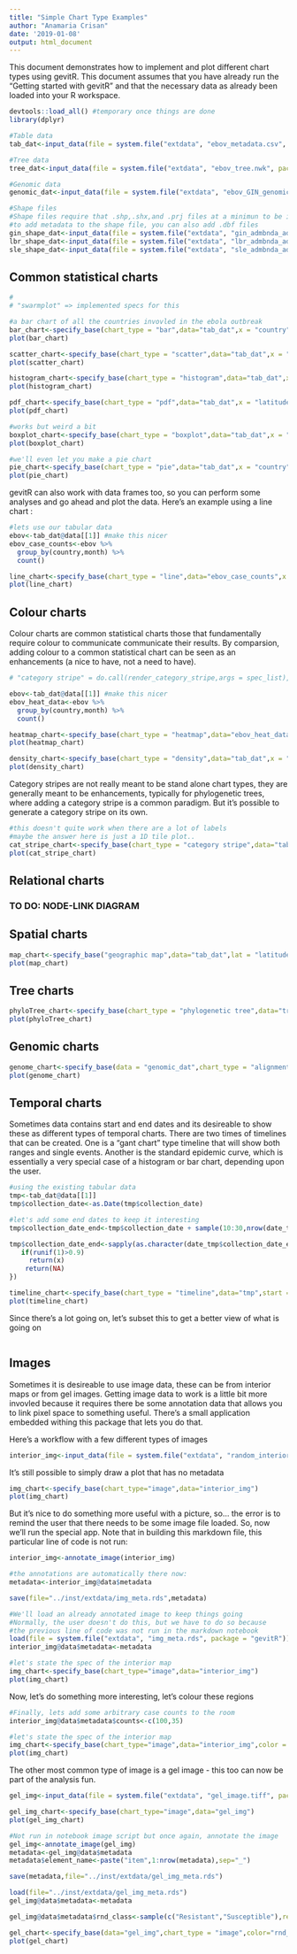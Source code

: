 ```yaml
---
title: "Simple Chart Type Examples"
author: "Anamaria Crisan"
date: '2019-01-08'
output: html_document
---
```


This document demonstrates how to implement and plot different chart types using gevitR. This document assumes that you have already run the "Getting started with gevitR" and that the necessary data as already been loaded into your R workspace.

```r
devtools::load_all() #temporary once things are done
library(dplyr)

#Table data
tab_dat<-input_data(file = system.file("extdata", "ebov_metadata.csv", package = "gevitR"),dataType = "table")

#Tree data
tree_dat<-input_data(file = system.file("extdata", "ebov_tree.nwk", package = "gevitR"),dataType = "tree")

#Genomic data
genomic_dat<-input_data(file = system.file("extdata", "ebov_GIN_genomic.fasta", package = "gevitR"),dataType = "dna")

#Shape files
#Shape files require that .shp,.shx,and .prj files at a minimun to be in the same directory
#to add metadata to the shape file, you can also add .dbf files
gin_shape_dat<-input_data(file = system.file("extdata", "gin_admbnda_adm1_ocha_itos.shp", package = "gevitR"),dataType = "spatial")
lbr_shape_dat<-input_data(file = system.file("extdata", "lbr_admbnda_adm1_ocha.shp", package = "gevitR"),dataType = "spatial")
sle_shape_dat<-input_data(file = system.file("extdata", "sle_admbnda_adm1_1m_gov_ocha_20161017.shp", package = "gevitR"),dataType = "spatial")
```
## Common statistical charts

```r
#
# "swarmplot" => implemented specs for this

#a bar chart of all the countries invovled in the ebola outbreak
bar_chart<-specify_base(chart_type = "bar",data="tab_dat",x = "country")
plot(bar_chart)

scatter_chart<-specify_base(chart_type = "scatter",data="tab_dat",x = "latitude",y="longitude",title = "Ebola Scatter Plot")
plot(scatter_chart)

histogram_chart<-specify_base(chart_type = "histogram",data="tab_dat",x = "latitude")
plot(histogram_chart)

pdf_chart<-specify_base(chart_type = "pdf",data="tab_dat",x = "latitude")
plot(pdf_chart)

#works but weird a bit
boxplot_chart<-specify_base(chart_type = "boxplot",data="tab_dat",x = "latitude",y="country")
plot(boxplot_chart)

#we'll even let you make a pie chart
pie_chart<-specify_base(chart_type = "pie",data="tab_dat",x = "country")
plot(pie_chart)

```

gevitR can also work with data frames too, so you can perform some analyses and go ahead and plot the data. Here's an example using a line chart :

```r

#lets use our tabular data
ebov<-tab_dat@data[[1]] #make this nicer
ebov_case_counts<-ebov %>% 
  group_by(country,month) %>%
  count()

line_chart<-specify_base(chart_type = "line",data="ebov_case_counts",x = "month",y="n",group = "country")
plot(line_chart)

```

## Colour charts

Colour charts are common statistical charts those that fundamentally require colour to communicate communicate their results. By comparsion, adding colour to a common statistical chart can be seen as an enhancements (a nice to have, not a need to have).

```r
# "category stripe" = do.call(render_category_stripe,args = spec_list),

ebov<-tab_dat@data[[1]] #make this nicer
ebov_heat_data<-ebov %>% 
  group_by(country,month) %>%
  count()

heatmap_chart<-specify_base(chart_type = "heatmap",data="ebov_heat_data",x = "country",y="month",z = "n")
plot(heatmap_chart)

density_chart<-specify_base(chart_type = "density",data="tab_dat",x = "latitude",y="longitude")
plot(density_chart)

```

Category stripes are not really meant to be stand alone chart types, they are generally meant to be enhancements, typically for phylogenetic trees, where adding a category stripe is a common paradigm.
But it's possible to generate a category stripe on its own.

```r
#this doesn't quite work when there are a lot of labels
#maybe the answer here is just a 1D tile plot..
cat_stripe_chart<-specify_base(chart_type = "category stripe",data="tab_dat",x = "site.id",y="bob",category="country")
plot(cat_stripe_chart)

```

## Relational charts

### TO DO: NODE-LINK DIAGRAM

## Spatial charts
```r
map_chart<-specify_base("geographic map",data="tab_dat",lat = "latitude",long = "longitude")
plot(map_chart)
```

## Tree charts
```r
phyloTree_chart<-specify_base(chart_type = "phylogenetic tree",data="tree_dat")
plot(phyloTree_chart)
```

## Genomic charts
```r
genome_chart<-specify_base(data = "genomic_dat",chart_type = "alignment")
plot(genome_chart)
```

## Temporal charts
Sometimes data contains start and end dates and its desireable to show these as different types of temporal charts. There are two times of timelines that can be created. One is a "gant chart" type timeline that will show both ranges and single events. Another is the standard epidemic curve, which is essentially a very special case of a histogram or bar chart, depending upon the user.

```r
#using the existing tabular data
tmp<-tab_dat@data[[1]]
tmp$collection_date<-as.Date(tmp$collection_date)

#let's add some end dates to keep it interesting
tmp$collection_date_end<-tmp$collection_date + sample(10:30,nrow(date_tmp),replace = TRUE)

tmp$collection_date_end<-sapply(as.character(date_tmp$collection_date_end),function(x){
   if(runif(1)>0.9)
     return(x)
    return(NA)
})

timeline_chart<-specify_base(chart_type = "timeline",data="tmp",start = "collection_date", end ="collection_date_end", y = "site.id")
plot(timeline_chart)
```


Since there's a lot going on, let's subset this to get a better view of what is going on
```r
```

## Images
Sometimes it is desireable to use image data, these can be from interior maps or from gel images. Getting image data to work is a little bit more invovled because it requires there be some annotation data that allows you to link pixel space to something useful. There's a small application embedded withing this package that lets you do that.

Here's a workflow with a few different types of images

```r
interior_img<-input_data(file = system.file("extdata", "random_interior_map.tiff", package = "gevitR"),dataType = "image")
```

It's still possible to simply draw a plot that has no metadata
```r
img_chart<-specify_base(chart_type="image",data="interior_img")
plot(img_chart)
```

But it's nice to do something more useful with a picture, so... the error is to remind the user that there needs to be some image file loaded. So, now we'll run the special app. Note that in building this markdown file, this particular line of code is not run:

```r
interior_img<-annotate_image(interior_img)

#the annotations are automatically there now:
metadata<-interior_img@data$metadata

save(file="../inst/extdata/img_meta.rds",metadata)
```

```r
#We'll load an already annotated image to keep things going
#Normally, the user doesn't do this, but we have to do so because
#the previous line of code was not run in the markdown notebook
load(file = system.file("extdata", "img_meta.rds", package = "gevitR"))
interior_img@data$metadata<-metadata

#let's state the spec of the interior map
img_chart<-specify_base(chart_type="image",data="interior_img")
plot(img_chart)
```

Now, let's do something more interesting, let's colour these regions
```r
#Finally, lets add some arbitrary case counts to the room
interior_img@data$metadata$counts<-c(100,35)

#let's state the spec of the interior map
img_chart<-specify_base(chart_type="image",data="interior_img",color = "counts")
plot(img_chart)
```

The other most common type of image is a gel image - this too can now be part of the analysis fun.

```r
gel_img<-input_data(file = system.file("extdata", "gel_image.tiff", package = "gevitR"),dataType = "image")

gel_img_chart<-specify_base(chart_type="image",data="gel_img")
plot(gel_img_chart)
```

```r
#Not run in notebook image script but once again, annotate the image
gel_img<-annotate_image(gel_img)
metadata<-gel_img@data$metadata
metadata$element_name<-paste("item",1:nrow(metadata),sep="_")

save(metadata,file="../inst/extdata/gel_img_meta.rds")
```

```r
load(file="../inst/extdata/gel_img_meta.rds")
gel_img@data$metadata<-metadata

gel_img@data$metadata$rnd_class<-sample(c("Resistant","Susceptible"),replace = TRUE,size=nrow(metadata))

gel_chart<-specify_base(data="gel_img",chart_type = "image",color="rnd_class")
plot(gel_chart)
```
